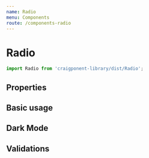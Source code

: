 ```yaml
---
name: Radio
menu: Components
route: /components-radio
---
```



# Radio

```javascript
import Radio from 'craigponent-library/dist/Radio';
```

## Properties

<Props of={Radio} />

## Basic usage

<Playground>
  <Box style={{ background: '#fff', color: '#545658', padding: '20px' }} minHeight={50}>
    <Radio label="Light" name="light-radio" />
    <Radio label="Radios" name="light-radio" />
  </Box>
</Playground>

## Dark Mode

<Playground>
  <Box style={{ background: '#000', color: '#fff', padding: '20px' }} minHeight={50}>
    <Radio
      label="Radios"
      name="this-radio"
      required
      styleMode="dark"
    />
    <Radio
      label="Dark"
      name="this-radio"
      required
      styleMode="dark"
    />
  </Box>
</Playground>

## Validations

<Playground>
  <Box style={{ background: '#000', color: '#fff', padding: '20px' }} minHeight={50}>
    <Radio
      label="I'm ambitious. I'm a Slytherin"
      name="radio"
      styleMode="dark"
      valid
    />
    <Radio
      label="I'm smart. I'm a Ravenclaw"
      name="radio"
      styleMode="dark"
      warning
    />
    <Radio
      label="I'm courageous. I'm a Gryffindor"
      name="radio"
      styleMode="dark"
      invalid
    />
    <Radio
      label="I'm a hufflepuff"
      name="radio"
      styleMode="dark"
    />
  </Box>
</Playground>
